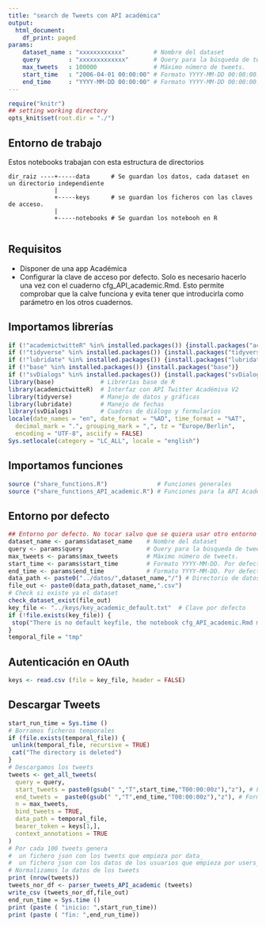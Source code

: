 ---
title: "search de Tweets con API académica"
output:
  html_document:
    df_print: paged
params:
    dataset_name : "xxxxxxxxxxxx"        # Nombre del dataset
    query        : "xxxxxxxxxxxxx"       # Query para la búsqueda de tweets
    max_tweets   : 100000                # Máximo número de tweets. 
    start_time   : "2006-04-01 00:00:00" # Formato YYYY-MM-DD 00:00:00. Por defecto fecha de creación de Twitter
    end_time     : "YYYY-MM-DD 00:00:00" # Formato YYYY-MM-DD 00:00:00. Hora GMT
---

```{r setup, 	echo = TRUE,message = FALSE,	warning = FALSE,include=FALSE, cache = FALSE}

require("knitr")
## setting working directory
opts_knit$set(root.dir = "./")
```

## Entorno de trabajo

Estos notebooks trabajan con esta estructura de directorios

    dir_raiz ----+-----data      # Se guardan los datos, cada dataset en un directorio independiente
                 |
                 +-----keys      # se guardan los ficheros con las claves de acceso. 
                 |
                 +-----notebooks # Se guardan los notebooh en R
                 

## Requisitos

-   Disponer de una app Académica
-   Configurar la clave de acceso por defecto. Solo es necesario hacerlo una vez con el cuaderno cfg_API_academic.Rmd. Esto permite comprobar que la calve funciona y evita tener que introducirla como parámetro en los otros cuadernos.

## Importamos librerías

```{r libraries}
if (!"academictwitteR" %in% installed.packages()) {install.packages("academictwitteR")}
if (!"tidyverse" %in% installed.packages()) {install.packages("tidyverse")}
if (!"lubridate" %in% installed.packages()) {install.packages("lubridate")}
if (!"base" %in% installed.packages()) {install.packages("base")}
if (!"svDialogs" %in% installed.packages()) {install.packages("svDialogs")}
library(base)             # Librerías base de R
library(academictwitteR)  # Interfaz con API Twitter Académiva V2
library(tidyverse)        # Manejo de datos y gráficas
library(lubridate)        # Manejo de fechas
library(svDialogs)        # Cuadros de diálogo y formularios
locale(date_names = "en", date_format = "%AD", time_format = "%AT",
  decimal_mark = ".", grouping_mark = ",", tz = "Europe/Berlin",
  encoding = "UTF-8", asciify = FALSE)
Sys.setlocale(category = "LC_ALL", locale = "english")

```

## Importamos funciones

```{r functions}
source ("share_functions.R")              # Funciones generales
source ("share_functions_API_academic.R") # Funciones para la API Academic
```

## Entorno por defecto

```{r environment}
## Entorno por defecto. No tocar salvo que se quiera usar otro entorno
dataset_name <- params$dataset_name    # Nombre del dataset
query <- params$query                  # Query para la búsqueda de tweets
max_tweets <- params$max_tweets        # Máximo número de tweets. 
start_time <- params$start_time        # Formato YYYY-MM-DD. Por defecto fecha de creación de Twitter
end_time <- params$end_time            # Formato YYYY-MM-DD. Por defecto hora actuual
data_path <- paste0("../datos/",dataset_name,"/") # Directorio de datos
file_out <- paste0(data_path,dataset_name,".csv")
# Check si existe ya el dataset
check_dataset_exist(file_out)
key_file <- "../keys/key_academic_default.txt"  # Clave por defecto
if (!file.exists(key_file)) {
 stop("There is no default keyfile, the notebook cfg_API_academic.Rmd must be run once before")
}
temporal_file = "tmp"
```

## Autenticación en OAuth

```{r authentication}
keys <- read.csv (file = key_file, header = FALSE)
```

## Descargar Tweets

```{r search_tweets}
start_run_time = Sys.time ()
# Borramos ficheros temporales
if (file.exists(temporal_file)) {
 unlink(temporal_file, recursive = TRUE)
 cat("The directory is deleted")
}
# Descargamos los tweets
tweets <- get_all_tweets(
  query = query,
  start_tweets = paste0(gsub(" ","T",start_time,"T00:00:00z"),"z"), # Formato para función get_all_tweets,
  end_tweets =  paste0(gsub(" ","T",end_time,"T00:00:00z"),"z"), # Formato para función get_all_tweets
  n = max_tweets,
  bind_tweets = TRUE,
  data_path = temporal_file,
  bearer_token = keys[1,],
  context_annotations = TRUE
)
# Por cada 100 tweets genera
#  un fichero json con los tweets que empieza por data_
#  un fichero json con los datos de los usuarios que empieza por users_
# Normalizamos lo datos de los tweets
print (nrow(tweets))
tweets_nor_df <- parser_tweets_API_academic (tweets)
write_csv (tweets_nor_df,file_out)
end_run_time = Sys.time ()
print (paste ( "inicio: ",start_run_time))
print (paste ( "fin: ",end_run_time))
```
